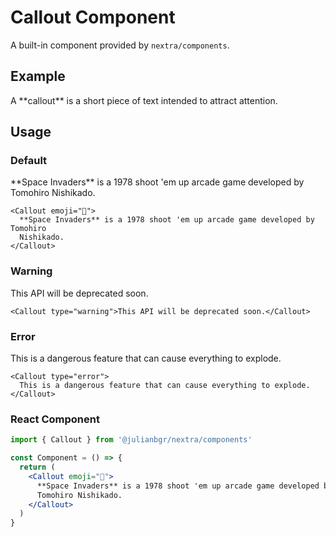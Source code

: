 # Callout Component

A built-in component provided by `nextra/components`.

## Example


<Callout>
  A **callout** is a short piece of text intended to attract attention.
</Callout>

## Usage

### Default

<Callout emoji="👾">
  **Space Invaders** is a 1978 shoot 'em up arcade game developed by Tomohiro
  Nishikado.
</Callout>

```mdx
<Callout emoji="👾">
  **Space Invaders** is a 1978 shoot 'em up arcade game developed by Tomohiro
  Nishikado.
</Callout>
```

### Warning

<Callout type="warning">This API will be deprecated soon.</Callout>

```mdx
<Callout type="warning">This API will be deprecated soon.</Callout>
```

### Error

<Callout type="error">
  This is a dangerous feature that can cause everything to explode.
</Callout>

```mdx
<Callout type="error">
  This is a dangerous feature that can cause everything to explode.
</Callout>
```

### React Component

```jsx filename="callout.jsx"
import { Callout } from '@julianbgr/nextra/components'

const Component = () => {
  return (
    <Callout emoji="👾">
      **Space Invaders** is a 1978 shoot 'em up arcade game developed by
      Tomohiro Nishikado.
    </Callout>
  )
}
```
